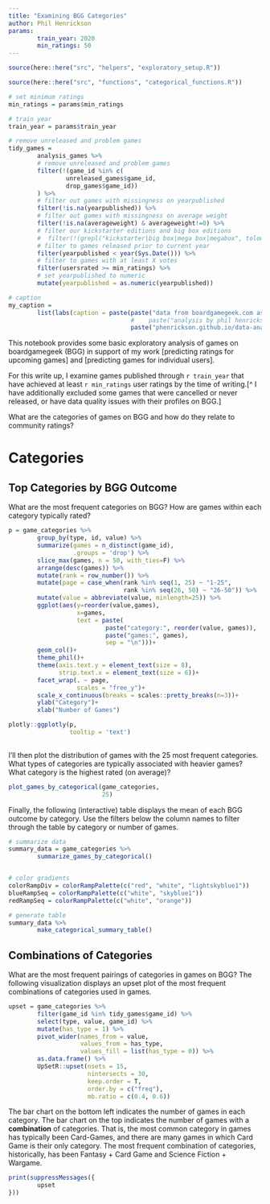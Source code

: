 ```yaml
---
title: "Examining BGG Categories"
author: Phil Henrickson
params:
        train_year: 2020
        min_ratings: 50
---
```


```r

source(here::here("src", "helpers", "exploratory_setup.R"))

```

```r

source(here::here("src", "functions", "categorical_functions.R"))

```


```r

# set minimum ratings
min_ratings = params$min_ratings

# train year
train_year = params$train_year

# remove unreleased and problem games
tidy_games =
        analysis_games %>%
        # remove unreleased and problem games
        filter(!(game_id %in% c(
                unreleased_games$game_id,
                drop_games$game_id))
        ) %>%
        # filter out games with missingness on yearpublished
        filter(!is.na(yearpublished)) %>%
        # filter out games with missingness on average weight
        filter(!is.na(averageweight) & averageweight!=0) %>%
        # filter our kickstarter editions and big box editions
        #  filter(!(grepl("kickstarter|big box|mega box|megabox", tolower(name)))) %>%
        # filter to games released prior to current year
        filter(yearpublished < year(Sys.Date())) %>%
        # filter to games with at least X votes
        filter(usersrated >= min_ratings) %>%
        # set yearpublished to numeric
        mutate(yearpublished = as.numeric(yearpublished))

```

```r

# caption
my_caption = 
        list(labs(caption = paste(paste("data from boardgamegeek.com as of", max(as.Date(tidy_games$load_ts))),
                                  #    paste("analysis by phil henrickson"),
                                  paste("phenrickson.github.io/data-analysis-paralysis/boardgames.html"), sep="\n")))

```

This notebook provides some basic exploratory analysis of games on boardgamegeek (BGG) in support of my work [predicting ratings for upcoming games] and [predicting games for individual users]. 

For this write up, I examine games published through `r train_year` that have achieved at least `r min_ratings` user ratings by the time of writing.[^ I have additionally excluded some games that were cancelled or never released, or have data quality issues with their profiles on BGG.]

What are the categories of games on BGG and how do they relate to community ratings?

# Categories

## Top Categories by BGG Outcome

What are the most frequent categories on BGG? How are games within each category typically rated? 

```r

p = game_categories %>%
        group_by(type, id, value) %>%
        summarize(games = n_distinct(game_id),
                  .groups = 'drop') %>%
        slice_max(games, n = 50, with_ties=F) %>%
        arrange(desc(games)) %>%
        mutate(rank = row_number()) %>%
        mutate(page = case_when(rank %in% seq(1, 25) ~ "1-25",
                                rank %in% seq(26, 50) ~ "26-50")) %>%
        mutate(value = abbreviate(value, minlength=25)) %>%
        ggplot(aes(y=reorder(value,games),
                   x=games,
                   text = paste(
                           paste("category:", reorder(value, games)),
                           paste("games:", games),
                           sep = "\n")))+
        geom_col()+
        theme_phil()+
        theme(axis.text.y = element_text(size = 8),
              strip.text.x = element_text(size = 6))+
        facet_wrap(. ~ page,
                   scales = "free_y")+
        scale_x_continuous(breaks = scales::pretty_breaks(n=3))+
        ylab("Category")+
        xlab("Number of Games")

plotly::ggplotly(p,
                 tooltip = 'text')
        
```

I'll then plot the distribution of games with the 25 most frequent categories. What types of categories are typically associated with heavier games? What category is the highest rated (on average)?

```r

plot_games_by_categorical(game_categories,
                          25)

```

Finally, the following (interactive) table displays the mean of each BGG outcome by category. Use the filters below the column names to filter through the table by category or number of games. 

```r

# summarize data
summary_data = game_categories %>%
        summarize_games_by_categorical()


# color gradients
colorRampDiv = colorRampPalette(c("red", "white", "lightskyblue1"))
blueRampSeq = colorRampPalette(c("white", "skyblue1"))
redRampSeq = colorRampPalette(c("white", "orange"))

# generate table
summary_data %>%
        make_categorical_summary_table()

```

## Combinations of Categories

What are the most frequent pairings of categories in games on BGG? The following visualization displays an upset plot of the most frequent combinations of categories used in games.

```r

upset = game_categories %>%
        filter(game_id %in% tidy_games$game_id) %>%
        select(type, value, game_id) %>%
        mutate(has_type = 1) %>%
        pivot_wider(names_from = value, 
                    values_from = has_type,
                    values_fill = list(has_type = 0)) %>%
        as.data.frame() %>%
        UpSetR::upset(nsets = 15,
                      nintersects = 30,
                      keep.order = T,
                      order.by = c("freq"),
                      mb.ratio = c(0.4, 0.6))

```

The bar chart on the bottom left indicates the number of games in each category. The bar chart on the top indicates the number of games with a **combination** of categories. That is, the most common category in games has typically been Card-Games, and there are many games in which Card Game is their only category. The most frequent combination of categories, historically, has been Fantasy + Card Game and Science Fiction + Wargame.

```r

print(suppressMessages({
        upset
}))

```


